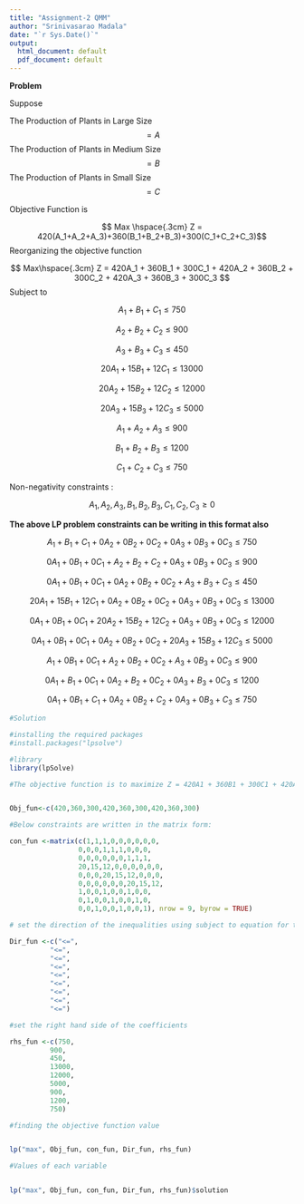 ---
title: "Assignment-2 QMM"
author: "Srinivasarao Madala"
date: "`r Sys.Date()`"
output:
  html_document: default
  pdf_document: default
---
**Problem**

Suppose

The Production of Plants in Large Size $$=A$$
The Production of Plants in Medium Size $$=B$$
The Production of Plants in Small Size $$=C$$

Objective Function is

$$  Max \hspace{.3cm} Z = 420(A_1+A_2+A_3)+360(B_1+B_2+B_3)+300(C_1+C_2+C_3)$$
Reorganizing the objective function

$$  Max\hspace{.3cm} Z = 420A_1 + 360B_1 + 300C_1 + 420A_2 + 360B_2 + 300C_2 + 420A_3 + 360B_3 + 300C_3 $$
Subject to


$$A_1+B_1+C_1\le750$$

$$A_2+B_2+C_2\le900$$

$$A_3+B_3+C_3\le450 $$

$$20A_1+15B_1+12C_1\le13000$$

$$20A_2+15B_2+12C_2\le12000$$



$$20A_3+15B_3+12C_3\le5000$$

$$A_1+A_2+A_3\le900$$

$$B_1+B_2+B_3\le1200$$


$$C_1+C_2+C_3\le750$$


Non-negativity constraints :


$$A_1, A_2, A_3, B_1, B_2, B_3, C_1, C_2, C_3 \ge0 $$

**The above LP problem constraints can be writing in this format also**


$$A_1+B_1+C_1+0A_2+0B_2+0C_2+0A_3+0B_3+0C_3\le750$$

$$0A_1+0B_1+0C_1+A_2+B_2+C_2+0A_3+0B_3+0C_3\le900$$

$$0A_1+0B_1+0C_1+0A_2+0B_2+0C_2+A_3+B_3+C_3\le450$$

$$20A_1+15B_1+12C_1+0A_2+0B_2+0C_2+0A_3+0B_3+0C_3\le13000$$

$$0A_1+0B_1+0C_1+20A_2+15B_2+12C_2+0A_3+0B_3+0C_3\le12000$$

$$0A_1+0B_1+0C_1+0A_2+0B_2+0C_2+20A_3+15B_3+12C_3\le5000$$

$$A_1+0B_1+0C_1+A_2+0B_2+0C_2+A_3+0B_3+0C_3\le900$$

$$0A_1+B_1+0C_1+0A_2+B_2+0C_2+0A_3+B_3+0C_3\le1200$$

$$0A_1+0B_1+C_1+0A_2+0B_2+C_2+0A_3+0B_3+C_3\le750$$

```{r setup}

#Solution

#installing the required packages
#install.packages("lpsolve")

#library
library(lpSolve)

#The objective function is to maximize Z = 420A1 + 360B1 + 300C1 + 420A2 + 360B2 + 300C2 + 420A3 + 360B3 + 300C3


Obj_fun<-c(420,360,300,420,360,300,420,360,300)

#Below constraints are written in the matrix form:

con_fun <-matrix(c(1,1,1,0,0,0,0,0,0,
                 0,0,0,1,1,1,0,0,0,
                 0,0,0,0,0,0,1,1,1,
                 20,15,12,0,0,0,0,0,0,
                 0,0,0,20,15,12,0,0,0,
                 0,0,0,0,0,0,20,15,12,
                 1,0,0,1,0,0,1,0,0,
                 0,1,0,0,1,0,0,1,0,
                 0,0,1,0,0,1,0,0,1), nrow = 9, byrow = TRUE)
```

```{r}
# set the direction of the inequalities using subject to equation for this.

Dir_fun <-c("<=",
          "<=",
          "<=",
          "<=",
          "<=",
          "<=", 
          "<=",
          "<=",
          "<=")
```

```{r}
#set the right hand side of the coefficients

rhs_fun <-c(750,
          900,
          450,
          13000,
          12000,
          5000,
          900,
          1200,
          750)
```

```{r}
#finding the objective function value 


lp("max", Obj_fun, con_fun, Dir_fun, rhs_fun)

```

```{r}
#Values of each variable


lp("max", Obj_fun, con_fun, Dir_fun, rhs_fun)$solution



```

